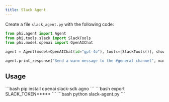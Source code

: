 ```yaml
---
title: Slack Agent
---
```


Create a file `slack_agent.py` with the following code:

```python slack_agent.py
from phi.agent import Agent
from phi.tools.slack import SlackTools
from phi.model.openai import OpenAIChat

agent = Agent(model=OpenAIChat(id="gpt-4o"), tools=[SlackTools()], show_tool_calls=True)

agent.print_response("Send a warm message to the #general channel", markdown=True)
```

## Usage

<Steps>
  <Snippet file="create-venv-step.mdx" />

  <Step title="Install libraries">
    ```bash
    pip install openai slack-sdk agno
    ```
  </Step>

  <Step title="Set environment variables">
    ```bash
    export SLACK_TOKEN=****
    ```
  </Step>

  <Step title="Run the agent">
    ```bash
    python slack-agent.py
    ```
  </Step>

</Steps>